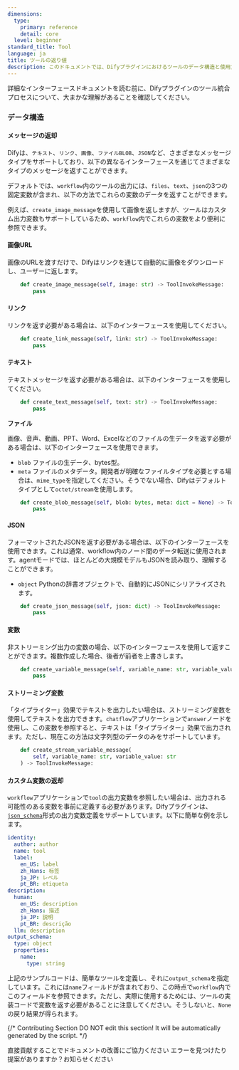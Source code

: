 ```yaml
---
dimensions:
  type:
    primary: reference
    detail: core
  level: beginner
standard_title: Tool
language: ja
title: ツールの返り値
description: このドキュメントでは、Difyプラグインにおけるツールのデータ構造と使用方法について詳しく説明します。内容には、さまざまなタイプのメッセージ（画像URL、リンク、テキスト、ファイル、JSON）を返す方法、変数およびストリーミング変数メッセージを作成する方法、そしてworkflowで参照しやすくするためにツールの出力変数スキーマを定義する方法が含まれます。
---
```


詳細なインターフェースドキュメントを読む前に、Difyプラグインのツール統合プロセスについて、大まかな理解があることを確認してください。

### データ構造

#### メッセージの返却

Difyは、`テキスト`、`リンク`、`画像`、`ファイルBLOB`、`JSON`など、さまざまなメッセージタイプをサポートしており、以下の異なるインターフェースを通じてさまざまなタイプのメッセージを返すことができます。

デフォルトでは、`workflow`内のツールの出力には、`files`、`text`、`json`の3つの固定変数が含まれ、以下の方法でこれらの変数のデータを返すことができます。

例えば、`create_image_message`を使用して画像を返しますが、ツールはカスタム出力変数もサポートしているため、`workflow`内でこれらの変数をより便利に参照できます。

#### **画像URL**

画像のURLを渡すだけで、Difyはリンクを通じて自動的に画像をダウンロードし、ユーザーに返します。

```python
    def create_image_message(self, image: str) -> ToolInvokeMessage:
        pass
```

#### **リンク**

リンクを返す必要がある場合は、以下のインターフェースを使用してください。

```python
    def create_link_message(self, link: str) -> ToolInvokeMessage:
        pass
```

#### **テキスト**

テキストメッセージを返す必要がある場合は、以下のインターフェースを使用してください。

```python
    def create_text_message(self, text: str) -> ToolInvokeMessage:
        pass
```

**ファイル**

画像、音声、動画、PPT、Word、Excelなどのファイルの生データを返す必要がある場合は、以下のインターフェースを使用できます。

* `blob` ファイルの生データ、bytes型。
* `meta` ファイルのメタデータ。開発者が明確なファイルタイプを必要とする場合は、`mime_type`を指定してください。そうでない場合、Difyはデフォルトタイプとして`octet/stream`を使用します。

```python
    def create_blob_message(self, blob: bytes, meta: dict = None) -> ToolInvokeMessage:
        pass
```

#### **JSON**

フォーマットされたJSONを返す必要がある場合は、以下のインターフェースを使用できます。これは通常、workflow内のノード間のデータ転送に使用されます。agentモードでは、ほとんどの大規模モデルもJSONを読み取り、理解することができます。

* `object` Pythonの辞書オブジェクトで、自動的にJSONにシリアライズされます。

```python
    def create_json_message(self, json: dict) -> ToolInvokeMessage:
        pass
```

#### **変数**

非ストリーミング出力の変数の場合、以下のインターフェースを使用して返すことができます。複数作成した場合、後者が前者を上書きします。

```python
    def create_variable_message(self, variable_name: str, variable_value: Any) -> ToolInvokeMessage:
        pass
```

#### **ストリーミング変数**

「タイプライター」効果でテキストを出力したい場合は、ストリーミング変数を使用してテキストを出力できます。`chatflow`アプリケーションで`answer`ノードを使用し、この変数を参照すると、テキストは「タイプライター」効果で出力されます。ただし、現在この方法は文字列型のデータのみをサポートしています。

```python
    def create_stream_variable_message(
        self, variable_name: str, variable_value: str
    ) -> ToolInvokeMessage:
```

#### カスタム変数の返却

`workflow`アプリケーションで`tool`の出力変数を参照したい場合は、出力される可能性のある変数を事前に定義する必要があります。Difyプラグインは、[`json_schema`](https://json-schema.org/)形式の出力変数定義をサポートしています。以下に簡単な例を示します。

```yaml
identity:
  author: author
  name: tool
  label:
    en_US: label
    zh_Hans: 标签
    ja_JP: レベル
    pt_BR: etiqueta
description:
  human:
    en_US: description
    zh_Hans: 描述
    ja_JP: 説明
    pt_BR: descrição
  llm: description
output_schema:
  type: object
  properties:
    name:
      type: string
```

上記のサンプルコードは、簡単なツールを定義し、それに`output_schema`を指定しています。これには`name`フィールドが含まれており、この時点で`workflow`内でこのフィールドを参照できます。ただし、実際に使用するためには、ツールの実装コードで変数を返す必要があることに注意してください。そうしないと、`None`の戻り結果が得られます。

{/*
Contributing Section
DO NOT edit this section!
It will be automatically generated by the script.
*/}

<CardGroup cols="2">
    <Card
        title="このページを編集する"
        icon="pen-to-square"
        href="https://github.com/langgenius/dify-docs-mintlify/edit/main/plugin-dev-ja/0411-tool.mdx"
    >
        直接貢献することでドキュメントの改善にご協力ください
    </Card>
    <Card
        title="問題を報告する"
        icon="github"
        href="https://github.com/langgenius/dify-docs-mintlify/issues/new?title=ドキュメントの問題%3A%20t&body=%23%23%20問題の説明%0A%3C%21--%20発見した問題について簡単に説明してください%20--%3E%0A%0A%23%23%20ページリンク%0Ahttps%3A%2F%2Fgithub.com%2Flanggenius%2Fdify-docs-mintlify%2Fblob%2Fmain%2Fplugin-dev-ja%2F0411-tool.mdx%0A%0A%23%23%20提案される変更%0A%3C%21--%20特定の変更案がある場合は、ここで説明してください%20--%3E%0A%0A%3C%21--%20ドキュメントの品質向上にご協力いただきありがとうございます！%20--%3E"
    >
        エラーを見つけたり提案がありますか？お知らせください
    </Card>
</CardGroup>
